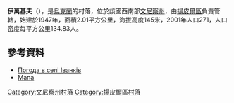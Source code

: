 {{coord|48|12|38|N|28|22|38|E|scale:30000|display=title}}

'''伊萬基夫'''（{{lang-uk|Іванків}}），是[[烏克蘭|烏克蘭]]的村落，位於該國西南部[[文尼察州|文尼察州]]，由[[揚皮爾區|揚皮爾區]]負責管轄，始建於1947年，面積2.01平方公里，海拔高度145米，2001年人口271，人口密度每平方公里134.83人。

==參考資料==
* [http://weather.in.ua/ua/vinnickaja/9398 Погода в селі Іванків] {{Wayback|url=http://weather.in.ua/ua/vinnickaja/9398 |date=20111220075720 }}
* [http://uamaps.com/ukraine-map/vinnitskaya/yampolskiy/ivankov/ Мапа] {{Wayback|url=http://uamaps.com/ukraine-map/vinnitskaya/yampolskiy/ivankov/ |date=20080618073753 }}

[[Category:文尼察州村落|Category:文尼察州村落]]
[[Category:揚皮爾區村落|Category:揚皮爾區村落]]


{{Vinnytsia-geo-stub}}